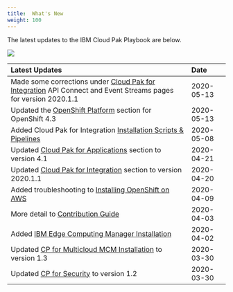 ```yaml
---
title:  What's New
weight: 100
---
```


The latest updates to the IBM Cloud Pak 
Playbook are below.

![](/assets/playbook/Newspaper.jpg)

| Latest Updates | Date &nbsp; &nbsp; |
| :-------------- | :----------- |
| Made some corrections under [Cloud Pak for Integration](../integration/cp4i-introduction) API Connect and Event Streams pages for version 2020.1.1 | 2020-05-13 |
| Updated the [OpenShift Platform](../ocp/introduction) section for OpenShift 4.3 | 2020-05-13 |
| Added Cloud Pak for Integration [Installation Scripts & Pipelines](https://ocp42.cloudpak8s.io/integration/scripts) | 2020-05-08 |
| Updated [Cloud Pak for Applications](https://ocp42.cloudpak8s.io/apps/cp4a_overview/) section to version 4.1 | 2020-04-21 |
| Updated [Cloud Pak for Integration](https://ocp42.cloudpak8s.io/integration/cp4i-introduction/) section to version 2020.1.1 | 2020-04-20 |
| Added troubleshooting to [Installing OpenShift on AWS](https://ocp42.cloudpak8s.io/ocp/openshift4_aws/) | 2020-04-09 |
| More detail to [Contribution Guide](https://ocp42.cloudpak8s.io/contribute/) | 2020-04-03 |
| Added [IBM Edge Computing Manager Installation](../mcm/edge/) | 2020-04-02 |
| Updated [CP for Multicloud MCM Installation](../mcm/cp4mcm_mcm_install/) to version 1.3 | 2020-03-30 |
| Updated [CP for Security](../security/introduction/) to version 1.2 | 2020-03-30 |
